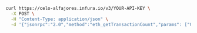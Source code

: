 
<Tabs>
  <TabItem value="cURL">

  ```bash
  curl https://celo-alfajores.infura.io/v3/YOUR-API-KEY \
    -X POST \
    -H "Content-Type: application/json" \
    -d '{"jsonrpc":"2.0","method":"eth_getTransactionCount","params": ["0xc94770007dda54cF92009BFF0dE90c06F603a09f","0x5bad55"],"id":1}'
  ```

  </TabItem>
</Tabs>

